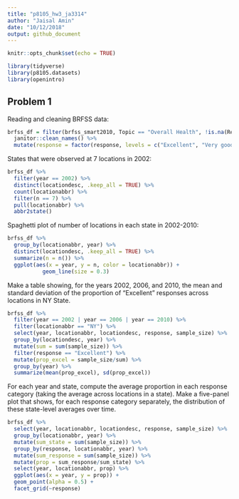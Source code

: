 ```yaml
---
title: "p8105_hw3_ja3314"
author: "Jaisal Amin"
date: "10/12/2018"
output: github_document
---
```


```r
knitr::opts_chunk$set(echo = TRUE)

library(tidyverse)
library(p8105.datasets)
library(openintro)


```

## Problem 1

Reading and cleaning BRFSS data:
```r
brfss_df = filter(brfss_smart2010, Topic == "Overall Health", !is.na(Response)) %>% 
  janitor::clean_names() %>% 
  mutate(response = factor(response, levels = c("Excellent", "Very good", "Good", "Fair", "Poor")))
```

States that were observed at 7 locations in 2002:
```r
brfss_df %>% 
  filter(year == 2002) %>%
  distinct(locationdesc, .keep_all = TRUE) %>% 
  count(locationabbr) %>%
  filter(n == 7) %>% 
  pull(locationabbr) %>% 
  abbr2state()
```

Spaghetti plot of number of locations in each state in 2002-2010:
```r
brfss_df %>%
  group_by(locationabbr, year) %>%
  distinct(locationdesc, .keep_all = TRUE) %>%
  summarize(n = n()) %>% 
  ggplot(aes(x = year, y = n, color = locationabbr)) +
           geom_line(size = 0.3)
```

Make a table showing, for the years 2002, 2006, and 2010, the mean and standard deviation of the proportion of “Excellent” responses across locations in NY State.
```r
brfss_df %>%
  filter(year == 2002 | year == 2006 | year == 2010) %>% 
  filter(locationabbr == "NY") %>% 
  select(year, locationabbr, locationdesc, response, sample_size) %>% 
  group_by(locationdesc, year) %>% 
  mutate(sum = sum(sample_size)) %>%
  filter(response == "Excellent") %>%
  mutate(prop_excel = sample_size/sum) %>%
  group_by(year) %>% 
  summarize(mean(prop_excel), sd(prop_excel))
```

For each year and state, compute the average proportion in each response category (taking the average across locations in a state). Make a five-panel plot that shows, for each response category separately, the distribution of these state-level averages over time.
```r
brfss_df %>% 
  select(year, locationabbr, locationdesc, response, sample_size) %>%
  group_by(locationabbr, year) %>%
  mutate(sum_state = sum(sample_size)) %>% 
  group_by(response, locationabbr, year) %>% 
  mutate(sum_response = sum(sample_size)) %>% 
  mutate(prop = sum_response/sum_state) %>%
  select(year, locationabbr, prop) %>%
  ggplot(aes(x = year, y = prop)) +
  geom_point(alpha = 0.5) +
  facet_grid(~response)

```




